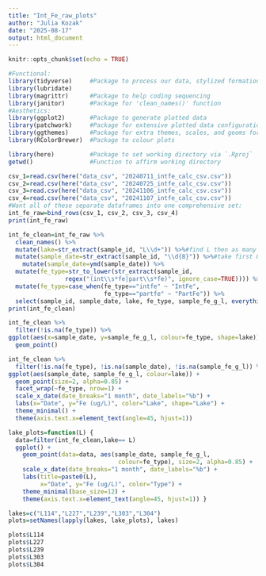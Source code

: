 ```yaml
---
title: "Int_Fe_raw_plots"
author: "Julia Kozak"
date: "2025-08-17"
output: html_document
---
```


```r
knitr::opts_chunk$set(echo = TRUE)
```

```r
#Functional:
library(tidyverse)     #Package to process our data, stylized formation
library(lubridate)
library(magrittr)      #Package to help coding sequencing 
library(janitor)       #Package for 'clean_names()' function
#Aesthetics:
library(ggplot2)       #Package to generate plotted data
library(patchwork)     #Package for extensive plotted data configuration 
library(ggthemes)      #Package for extra themes, scales, and geoms for plotted data
library(RColorBrewer)  #Package to colour plots

library(here)          #Package to set working directory via `.Rproj`
getwd()                #Function to affirm working directory 
```

```r
csv_1=read.csv(here("data_csv", "20240711_intfe_calc_csv.csv")) 
csv_2=read.csv(here("data_csv", "20240725_intfe_calc_csv.csv"))
csv_3=read.csv(here("data_csv", "20241106_intfe_calc_csv.csv"))  
csv_4=read.csv(here("data_csv", "20241107_intfe_calc_csv.csv"))  
#Want all of these separate dataframes into one comprehensive set:
int_fe_raw=bind_rows(csv_1, csv_2, csv_3, csv_4)
print(int_fe_raw)
```
```r
int_fe_clean=int_fe_raw %>%
  clean_names() %>%
  mutate(lake=str_extract(sample_id, "L\\d+")) %>%#find L then as many digits after
  mutate(sample_date=str_extract(sample_id, "\\d{8}")) %>%#take first 8 digit block
    mutate(sample_date=ymd(sample_date)) %>% 
  mutate(fe_type=str_to_lower(str_extract(sample_id,
                regex("(int\\s*fe|part\\s*fe)", ignore_case=TRUE)))) %>%
  mutate(fe_type=case_when(fe_type=="intfe" ~ "IntFe",
                           fe_type=="partfe" ~ "PartFe")) %>%
  select(sample_id, sample_date, lake, fe_type, sample_fe_g_l, everything()) %>%
print(int_fe_clean)
```

```r
int_fe_clean %>%
  filter(!is.na(fe_type)) %>%
ggplot(aes(x=sample_date, y=sample_fe_g_l, colour=fe_type, shape=lake)) +
  geom_point() 


```
```r
int_fe_clean %>%
  filter(!is.na(fe_type), !is.na(sample_date), !is.na(sample_fe_g_l)) %>%
ggplot(aes(sample_date, sample_fe_g_l, colour=lake)) +
  geom_point(size=2, alpha=0.85) +
  facet_wrap(~fe_type, nrow=1) +
  scale_x_date(date_breaks="1 month", date_labels="%b") +
  labs(x="Date", y="Fe (ug/L)", color="Lake", shape="Lake") +
  theme_minimal() +
  theme(axis.text.x=element_text(angle=45, hjust=1))
```
```r
lake_plots=function(L) {
  data=filter(int_fe_clean,lake== L) 
  ggplot() +
    geom_point(data=data, aes(sample_date, sample_fe_g_l,    
                               colour=fe_type), size=2, alpha=0.85) +
    scale_x_date(date_breaks="1 month", date_labels="%b") +
    labs(title=paste0(L),
         x="Date", y="Fe (ug/L)", color="Type") +
    theme_minimal(base_size=12) +
    theme(axis.text.x=element_text(angle=45, hjust=1)) } 

lakes=c("L114","L227","L239","L303","L304")
plots=setNames(lapply(lakes, lake_plots), lakes)

plots$L114
plots$L227
plots$L239
plots$L303
plots$L304

```

